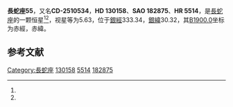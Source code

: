 {{Starbox begin
| name = 長蛇座55
}}
{{Starbox observe
| epoch = [[J2000.0|J2000.0]]
| constell = [[長蛇座|長蛇座]]<ref name=SIMBAD>{{cite web
 | url=http://simbad.u-strasbg.fr/simbad/sim-id?Ident=HR+5514
 | title =Pulsating variable Star
 | publisher=Centre de Données astronomiques de Strasbourg
 | work=SIMBAD
 | accessdate=2012-07-13}}</ref><ref name=DATA>{{cite web
 | url=http://vizier.u-strasbg.fr/viz-bin/VizieR-5?-out.add=.&-source=5050&-corr=PK=HR&-out.max=9999&HR=5514
 | title=VizieR Detailed Page
 | accessdate=2012-07-13
 | archive-date=2016-03-04
 | archive-url=https://web.archive.org/web/20160304233507/http://vizier.u-strasbg.fr/viz-bin/VizieR-5?-out.add=.&-source=5050&-corr=PK=HR&-out.max=9999&HR=5514
 | dead-url=no
 }}</ref>
| 星官 = 
| ra = {{RA|14|47|22.5}}<ref name=SIMBAD /><ref name=DATA />
| dec = {{DEC|-25|37|28}}<ref name=SIMBAD /><ref name=DATA />
| appmag_v = 5.63<ref name=SIMBAD /><ref name=DATA />
}}
{{Starbox character
| class = A0IIIp<ref name=SIMBAD /><ref name=DATA />
| b-v = <ref name=SIMBAD /><ref name=DATA />
| u-b = <ref name=SIMBAD /><ref name=DATA />
| r-i = <ref name=SIMBAD /><ref name=DATA />
| variable = 
}}
{{Starbox astrometry
| radial_v = 
| prop_mo_ra = -18
| parallax = 
| p_error = 
}}
{{Starbox catalog
| names =CD-2510534，[[SAO星表|SAO]] 182875，[[HD星表|HD]] 130158，[[HR星表|HR]] 5514}}
{{Starbox reference |Simbad=HR+5514}}
{{Starbox end}}

'''長蛇座55'''，又名'''CD-2510534'''，'''HD 130158'''、'''SAO 182875'''、'''HR 5514'''，是[[長蛇座|長蛇座]]的一颗恒星<ref name=SIMBAD /><ref name=DATA />，视星等为5.63，位于[[銀道座標系|銀經]]333.34，[[銀道座標系|銀緯]]30.32，其[[B1900.0|B1900.0]]坐标为赤經{{RA|14|41|33.4}}，赤緯{{DEC|-25|30.32|16}}。

== 参考文献 ==
{{reflist}}

{{star-stub}}

{{長蛇座恒星}}
{{星官|折威|7|7}}
[[Category:長蛇座|Category:長蛇座]]
[[Category:HD和HDE天體|130158]]
[[Category:HR天體|5514]]
[[Category:SAO天體|182875]]